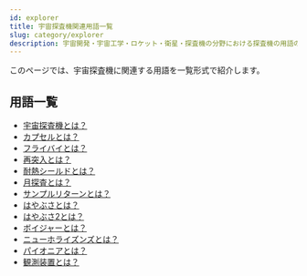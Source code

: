 ```yaml
---
id: explorer
title: 宇宙探査機関連用語一覧
slug: category/explorer
description: 宇宙開発・宇宙工学・ロケット・衛星・探査機の分野における探査機の用語の一覧です．意味・定義・概要・説明ページへと移ることができます．
---
```



<Head>
  <script type="application/ld+json">
    {`{
      "@context": "https://schema.org",
      "@type": "DefinedTerm",
      "name": "宇宙探査機関連用語一覧",
      "inDefinedTermSet": "https://www.space-portal.org",
      "termCode": "category/explorer",
      "description": "宇宙開発・宇宙工学・ロケット・衛星・探査機の分野における探査機の用語の一覧です．意味・定義・概要・説明ページへと移ることができます．",
      "url": "https://www.space-portal.org/docs/category/explorer"
    }`}
  </script>
</Head>

このページでは、宇宙探査機に関連する用語を一覧形式で紹介します。

## 用語一覧

- [宇宙探査機とは？](docs/explorer/space-probe)
- [カプセルとは？](docs/explorer/technology/capsule)
- [フライバイとは？](docs/explorer/technology/flyby)
- [再突入とは？](docs/explorer/technology/reentry)
- [耐熱シールドとは？](docs/explorer/technology/heat-shield)
- [月探査とは？](docs/explorer/type/moon-probe)
- [サンプルリターンとは？](docs/explorer/technology/sample-return)
- [はやぶさとは？](docs/explorer/mission/hayabusa)
- [はやぶさ2とは？](docs/explorer/mission/hayabusa2)
- [ボイジャーとは？](docs/explorer/mission/voyager)
- [ニューホライズンズとは？](docs/explorer/mission/new-horizons)
- [パイオニアとは？](docs/explorer/mission/pioneer)
- [観測装置とは？](docs/explorer/technology/observation-instrument)
